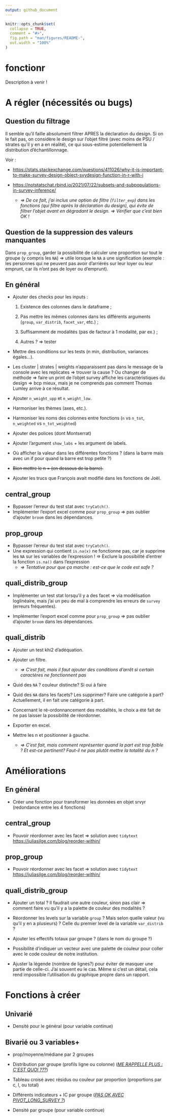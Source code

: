 ```yaml
---
output: github_document
---
```


<!-- README.md is generated from README.Rmd. Please edit that file -->

```r
knitr::opts_chunk$set(
  collapse = TRUE,
  comment = "#>",
  fig.path = "man/figures/README-",
  out.width = "100%"
)
```

# fonctionr

<!-- badges: start -->

<!-- badges: end -->

Description à venir !

# A régler (nécessités ou bugs)

## Question du filtrage

<!--# JO : C'EST FAIT -->

Il semble qu'il faille absolument filtrer APRES la déclaration du design. Si on le fait pas, on considère le design sur l'objet filtré (avec moins de PSU / strates qu'il y en a en réalité), ce qui sous-estime potentiellement la distribution d'échantillonnage.

Voir :

-   <https://stats.stackexchange.com/questions/411026/why-it-is-important-to-make-survey-design-object-svydesign-function-in-r-with-i>

-   <https://notstatschat.rbind.io/2021/07/22/subsets-and-subpopulations-in-survey-inference/>

    -   *=\> De ce fait, j'ai inclus une option de filtre (`filter_exp`) dans les fonctions (qui filtre après la déclaration du design), qui évite de filtrer l'objet avant en dégradant le design. =\> Vérifier que c'est bien OK !*

## Question de la suppression des valeurs manquantes

Dans `prop_group`, garder la possibilité de calculer une proportion sur tout le groupe (y compris les `NA`) =\> utile lorsque le `NA` a une signification (exemple : les personnes qui ne peuvent pas avoir d'arriérés sur leur loyer ou leur emprunt, car ils n'ont pas de loyer ou d'emprunt).

## En général

-   Ajouter des checks pour les inputs :

    1.  Existence des colonnes dans le dataframe ;<!--# JO : C'est fait sauf pour les variables de design + pondération ? Est-ce testable, du fait que j'ai mis l'argument "..." ? Je pense, regarder -->

    2.  Pas mettre les mêmes colonnes dans les différents arguments (`group`, `var_distrib`, `facet_var`, etc.) ;

    3.  Suffisamment de modalités (pas de facteur à 1 modalité, par ex.) ;

    4.  Autres ? =\> tester

-   Mettre des conditions sur les tests (n min, distribution, variances égales...).

-   Les cluster \| strates \| weights n'apparaissent pas dans le message de la console avec les replicates =\> trouver la cause ? Ou changer de méthode =\> faire un print de l'objet survey affiche les caractéristiques du design =\> bcp mieux, mais je ne comprends pas comment Thomas Lumley arrive à ce résultat.

-   Ajouter `n_weight_upp` et `n_weight_low`.

-   Harmoniser les thèmes (axes, etc.).

-   Harmoniser les noms des colonnes entre fonctions (`n` vs `n_tot`, `n_weighted` vs `n_tot_weighted`)

-   Ajouter des polices (dont Montserrat)<!--# JO : C'EST FAIT : 3 polices sont désormais intégrées dans le package. A tester sur d'autres PC, sur Linux, etc. -->

-   Ajouter l'argument `show_labs` + les argument de labels.

-   Où afficher la valeur dans les différentes fonctions ? (dans la barre mais avec un if pour quand la barre est trop petite ?)<!--# JO : Ne pose pas de pb si c'est à l'extérieur de la barre => option à privilégier pour moi (implémenté temporairement) -->

-   ~~Bien mettre le n = (en dessous de la barre).~~<!--# JO : En fait les n en dessous c'est moche. J'ai remis au milieu. Ce n'est pas possible que ça marche à tous les coups, et n c'est pour la verif, pas grave si parfois ça dépasse de la barre -->

-   Ajouter les trucs que François avait modifié dans les fonctions de Joël. <!--# JO : C'EST FAIT -->

## central_group

-   Bypasser l'erreur du test stat avec `tryCatch()`.
-   Implémenter l'export excel comme pour `prop_group` =\> pas oublier d'ajouter `broom` dans les dépendances.<!--# JO : C'EST FAIT -->

## prop_group

-   Bypasser l'erreur du test stat avec `tryCatch()`.
-   Une expression qui contient `is.na(x)` ne fonctionne pas, car je supprime les `NA` sur les variables de l'expression ! =\> Exclure la possibilité d'entrer la fonction `is.na()` dans l'expression<!--# JO : C'EST FAIT -->
    -   *=\> Tentative pour que ça marche : est-ce que le code est safe ?*

## quali_distrib_group

-   Implémenter un test stat lorsqu'il y a des facet =\> via modélisation loglinéaire, mais j'ai un peu de mal à comprendre les erreurs de `survey` (erreurs fréquentes).

-   Implémenter l'export excel comme pour `prop_group` =\> pas oublier d'ajouter `broom` dans les dépendances.<!--# JO : C'EST FAIT -->

## quali_distrib

-   Ajouter un test khi2 d'adéquation.

-   Ajouter un filtre.

    -   *=\> C'est fait, mais il faut ajouter des conditions d'arrêt si certain caractères ne fonctionnent pas* <!--# JO : J'ai ajouté un stop si les variables de filtre n'existent pas dans data, c'est ce que tu voulais dire ? -->

-   Quid des `NA` ? couleur distincte? Si oui à faire <!--# JO : Je l'ai fait, comme pour les autres fonctions : NA en gris clair -->

-   Quid des `NA` dans les facets? Les supprimer? Faire une catégorie à part? Actuellement, il en fait une catégorie à part. <!--# JO : J'ai modifié pour faire comme pour les autres fonctions : si on met na.rm = T alors ça supprime aussi sur les facet, car laisser le NA sur facet et pas sur quali_var n'est pas cohérent. Si na.rm = F, alors le NA des facets est laissé. Mettre des na.rm pour chacune des variables n'est pas du tout ergonomique : si la personne veut faire un truc plus fin, elle peut le faire directement avec survey, ce n'est pas le but du package -->

-   Concernant le ré-ordonnancement des modalités, le choix a été fait de ne pas laisser la possibilité de réordonner. <!--# J'ai finalement ajouté l'option. Il fallait bouger la cat NA en bas, ce qui demandait la même chose que pour réordonner les catégories => autant le faire. Par ailleurs en réalité ce peut être utile, en fonction de ce que tu cherches -->

-   Exporter en excel.<!--# JO : C'est fait -->

-   Mettre les n et positionner à gauche.

    -   *=\> C'est fait, mais comment représenter quand la part est trop faible ? Et est-ce pertinent? Faut-il ne pas plutôt mettre la totalité du n ?*

# Améliorations

## En général

-   Créer une fonction pour transformer les données en objet srvyr (redondance entre les 4 fonctions)

## central_group

-   Pouvoir réordonner avec les facet =\> solution avec `tidytext` <https://juliasilge.com/blog/reorder-within/>

## prop_group

-   Pouvoir réordonner avec les facet =\> solution avec `tidytext` <https://juliasilge.com/blog/reorder-within/>

## quali_distrib_group

-   Ajouter un total ? Il faudrait une autre couleur, sinon pas clair =\> comment faire vu qu'il y a la palette de couleur des modalités ?<!--# FR : idée : utiliser des textures? hachures?  -->

-   Réordonner les levels sur la variable `group` ? Mais selon quelle valeur (vu qu'il y en a plusieurs) ? Celle du premier level de la variable `var_distrib` ?<!--# FR : cela peut me sembler une bonne idée. -->

-   Ajouter les effectifs totaux par groupe ? (dans le nom du groupe ?)<!--# FR : Cela me semble une bonne idée -->

-   Possibilité d'indiquer un vecteur avec une palette de couleur pour coller avec le code couleur de notre institution.<!--# JO : Bonne idée -->

-   Ajuster la légende (nombre de lignes?) pour éviter de masquer une partie de celle-ci. J'ai souvent eu le cas. Même si c'est un détail, cela rend impossible l'utilisation du graphique propre dans un rapport<!--# JO : j'ai simplifié le code -->.

# Fonctions à créer

## Univarié

-   Densité pour le général (pour variable continue)

## Bivarié ou 3 variables+

-   prop/moyenne/médiane par 2 groupes

-   Distribution par groupe (profils ligne ou colonne) ([*ME RAPPELLE PLUS : C'EST QUOI ???*]{.underline})

-   Tableau croisé avec résidus ou couleur par proportion (proportions par c, l, ou total)

-   Différents indicateurs + IC par groupe ([*PAS OK AVEC PIVOT_LONG_SURVEY ?*]{.underline})

-   Densité par groupe (pour variable continue)
